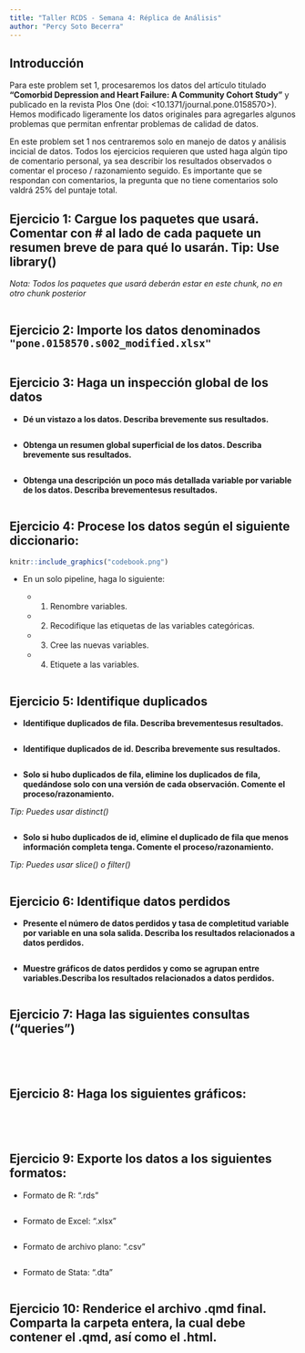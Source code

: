 ---
title: "Taller RCDS - Semana 4: Réplica de Análisis"
author: "Percy Soto Becerra"
---

## Introducción

Para este problem set 1, procesaremos los datos del artículo titulado **"Comorbid Depression and Heart Failure: A
Community Cohort Study"** y publicado en la revista Plos One (doi: <10.1371/journal.pone.0158570>). Hemos modificado ligeramente los datos originales para agregarles algunos problemas que permitan enfrentar problemas de calidad de datos.

En este problem set 1 nos centraremos solo en manejo de datos y análisis incicial de datos. Todos los ejercicios requieren que usted haga algún tipo de comentario personal, ya sea describir los resultados observados o comentar el proceso / razonamiento seguido. Es importante que se respondan con comentarios, la pregunta que no tiene comentarios solo valdrá 25% del puntaje total.

## Ejercicio 1: Cargue los paquetes que usará. Comentar con # al lado de cada paquete un resumen breve de para qué lo usarán. **Tip: Use library()**

*Nota: Todos los paquetes que usará deberán estar en este chunk, no en otro chunk posterior*

```{r}

```

## Ejercicio 2: Importe los datos denominados `"pone.0158570.s002_modified.xlsx"`

```{r}

```

## Ejercicio 3: Haga un inspección global de los datos

- **Dé un vistazo a los datos. Describa brevemente sus resultados.**

```{r}

```

- **Obtenga un resumen global superficial de los datos. Describa brevemente sus resultados.**

```{r}

```

- **Obtenga una descripción un poco más detallada variable por variable de los datos. Describa brevementesus resultados.**

```{r}

```

## Ejercicio 4: Procese los datos según el siguiente diccionario:

```{r}
knitr::include_graphics("codebook.png")
```

- En un solo pipeline, haga lo siguiente:

    + (1) Renombre variables.
    + (2) Recodifique las etiquetas de las variables categóricas.
    + (3) Cree las nuevas variables.
    + (4) Etiquete a las variables.

```{r}

```

## Ejercicio 5: Identifique duplicados

- **Identifique duplicados de fila. Describa brevementesus resultados.**

```{r}

```

- **Identifique duplicados de id. Describa brevemente sus resultados.**

```{r}

```

- **Solo si hubo duplicados de fila, elimine los duplicados de fila, quedándose solo con una versión de cada observación. Comente el proceso/razonamiento.** 

*Tip: Puedes usar distinct()*

```{r}

```

- **Solo si hubo duplicados de id, elimine el duplicado de fila que menos información completa tenga. Comente el proceso/razonamiento.**

*Tip: Puedes usar slice() o filter()*

```{r}

```

## Ejercicio 6: Identifique datos perdidos

- **Presente el número de datos perdidos y tasa de completitud variable por variable en una sola salida. Describa los resultados relacionados a datos perdidos.**

```{r}

```

- **Muestre gráficos de datos perdidos y como se agrupan entre variables.Describa los resultados relacionados a datos perdidos.**

```{r}

```

## Ejercicio 7: Haga las siguientes consultas ("queries")

```{r}

```

```{r}

```

```{r}

```

```{r}

```


## Ejercicio 8: Haga los siguientes gráficos:

```{r}

```

```{r}

```

```{r}

```

```{r}

```


## Ejercicio 9: Exporte los datos a los siguientes formatos:

- Formato de R: ".rds"

```{r}

```

- Formato de Excel: ".xlsx"

```{r}

```

- Formato de archivo plano: ".csv"

```{r}

```

- Formato de Stata: ".dta"

```{r}

```

## Ejercicio 10: Renderice el archivo .qmd final. Comparta la carpeta entera, la cual debe contener el .qmd, así como el .html.